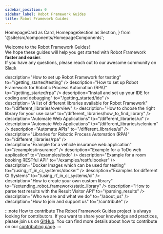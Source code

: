 ```yaml
---
sidebar_position: 0
sidebar_label: Robot Framework Guides
title: Robot Framework Guides
---
```

  HomepageCard as Card,
  HomepageSection as Section,
} from '@site/src/components/HomepageComponents';

Welcome to the Robot Framework Guides!  
We hope these guides will help you get started with Robot Framework **faster and easier**.  
If you have any questions, please reach out to our awesome community on [Slack](https://robotframework.slack.com/).

 <Section title="Getting Started" description="Set up your machine to use Robot Framework">
            <Card
              title="Test Automation"
              icon=<BugIcon/>
              description="How to set up Robot Framework for testing"
              to="/getting_started/testing"
            />
            <Card
              title="RPA"
              icon=<BotIcon/>
              description="How to set up Robot Framework for Robotic Process Automation (RPA)"
              to="/getting_started/rpa"
            />
            <Card
              title="IDE"
              icon=<Code2Icon/>
              description="Install and set up your IDE for coding and debugging"
              to="/getting_started/ide"
            />
          </Section>

 <Section title="Libraries" description="Steering and Automating different technologies">
              <Card
              title="Library Overview"
              icon=<ListIcon/>
              description="A list of different libraries available for Robot Framework"
              to="/different_libraries/overview"
            />
             <Card
              title="Which Library?"
              icon=<HelpCircleIcon/>
              description="How to choose the right library for your use case"
              to="/different_libraries/how_to_find_library"
            />
            <Card
              title="Browser Library"
              icon=<MonitorIcon/>
              description="Automate Web Applications"
              to="/different_libraries/ui"
            />
            <Card
              title="Selenium Library"
              icon=<MonitorIcon/>
              description="Automate Web Applications"
              to="/different_libraries/selenium"
            />
            <Card
              title="Requests Library"
              icon=<ArrowUpDownIcon/>
              description="Automate APIs"
              to="/different_libraries/ui"
            />
            <Card
              title="RPA"
              icon=<BotIcon/>
              description="Libraries for Robotic Process Automation (RPA)"
              to="/different_libraries/rpa"
            />
          </Section>

 <Section title="Examples" description="Examples which show how to use Robot Framework and its Libraries">
            <Card
              title="Vehicle Insurance Application"
              icon=<CarIcon/>
              description="Example for a vehicle insurance web application"
              to="/examples/insurance"
            />
            <Card
              title="ToDo App"
              icon=<ListChecksIcon/>
              description="Example for a ToDo web application"
              to="/examples/todo"
            />
            <Card
              title="Restful Booker"
              icon=<BedIcon/>
              description="Example for a room booking RESTful API"
              to="/examples/restfulbooker"
            />
          </Section>

<Section title="Docker and CI" description="How to run Robot Framework in Containers and in CI Systems">
            <Card
              title="Docker Images"
              icon=<PackageIcon/>
              description="Docker Images which can be used for testing"
              to="/using_rf_in_ci_systems/docker"
            />
            <Card
              title="CI Systems"
              icon=<RocketIcon/>
              description="Examples for different CI Systems"
              to="/using_rf_in_ci_systems/ci"
            />
          </Section>
  
  <Section title="Custom Libraries and APIs" description="How to extend Robot Framwork and unleash its full potential via the API">
            <Card
              title="Create a Library"
              icon=<FileCodeIcon/>
              description="How to create your own custom library"
              to="/extending_robot_framework/static_library"
            />
            <Card
              title="Parse Test Results"
              icon=<MicroscopeIcon/>
              description="How to parse test results with the Result Visitor API"
              to="/parsing_results"
            />
          </Section>
 
 <Section title="About Robot Framework Guides" description="Something about us and how to support the project">
            <Card
              title="About Us"
              icon=<UsersIcon/>
              description="Who we are and what we do"
              to="/about_us"
            />
            <Card
              title="Contribute"
              icon=<HeartHandshakeIcon/>
              description="How to join and support us"
              to="/contribute"
            />
          </Section>



:::note How to contribute
The Robot Framework Guides project is always looking for contributors.
If you want to share your knowledge and practices, please join us on [GitHub](https://github.com/MarketSquare/robotframeworkguides).
You can find more details about how to contribute on our [contributing page](contribute.md).
:::

